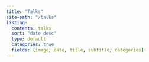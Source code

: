 ```yaml
---
title: "Talks"
site-path: "/talks"
listing:
  contents: talks
  sort: "date desc"
  type: default
  categories: true
  fields: [image, date, title, subtitle, categories]
---
```

